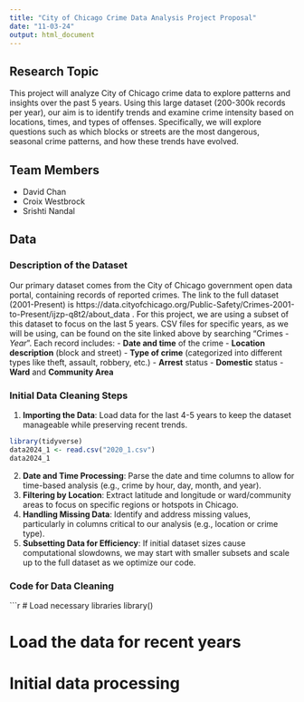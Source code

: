 ```yaml
---
title: "City of Chicago Crime Data Analysis Project Proposal"
date: "11-03-24"
output: html_document
---
```


## Research Topic
This project will analyze City of Chicago crime data to explore patterns and insights over the past 5 years. Using this large dataset (200-300k records per year), our aim is to identify trends and examine crime intensity based on locations, times, and types of offenses. Specifically, we will explore questions such as which blocks or streets are the most dangerous, seasonal crime patterns, and how these trends have evolved.

## Team Members
- David Chan
- Croix Westbrock
- Srishti Nandal 

## Data

### Description of the Dataset
Our primary dataset comes from the City of Chicago government open data portal, containing records of reported crimes. The link to the full dataset (2001-Present) is https://data.cityofchicago.org/Public-Safety/Crimes-2001-to-Present/ijzp-q8t2/about_data . For this project, we are using a subset of this dataset to focus on the last 5 years. CSV files for specific years, as we will be using, can be found on the site linked above by searching "Crimes - *Year*". Each record includes:
- **Date and time** of the crime
- **Location description** (block and street)
- **Type of crime** (categorized into different types like theft, assault, robbery, etc.)
- **Arrest** status
- **Domestic** status
- **Ward** and **Community Area**

### Initial Data Cleaning Steps
1. **Importing the Data**: Load data for the last 4-5 years to keep the dataset manageable while preserving recent trends.
```r
library(tidyverse)
data2024_1 <- read.csv("2020_1.csv")
data2024_1

```

2. **Date and Time Processing**: Parse the date and time columns to allow for time-based analysis (e.g., crime by hour, day, month, and year).
3. **Filtering by Location**: Extract latitude and longitude or ward/community areas to focus on specific regions or hotspots in Chicago.
4. **Handling Missing Data**: Identify and address missing values, particularly in columns critical to our analysis (e.g., location or crime type).
5. **Subsetting Data for Efficiency**: If initial dataset sizes cause computational slowdowns, we may start with smaller subsets and scale up to the full dataset as we optimize our code.

### Code for Data Cleaning
```r
# Load necessary libraries
library()

# Load the data for recent years 

# Initial data processing

